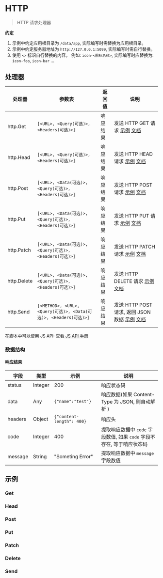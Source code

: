 # HTTP

<blockquote>
  <p>HTTP 请求处理器</p>
</blockquote>

**约定**

1. 示例中约定应用根目录为 `/data/app`, 实际编写时需替换为应用根目录。
2. 示例中约定服务器地址为 `http://127.0.0.1:5099`, 实际编写时需自行替换。
3. 使用 `<>` 标识自行替换的内容。 例如: `icon-<图标名称>`, 实际编写时应替换为: `icon-foo`, `icon-bar` ...

## 处理器

| 处理器      | 参数表                                                            | 返回值   | 说明                                                                  |
| ----------- | ----------------------------------------------------------------- | -------- | --------------------------------------------------------------------- |
| http.Get    | `[<URL>, <Query(可选)>, <Headers(可选)>]`                         | 响应结果 | 发送 HTTP GET 请求 [示例](#get) [文档](./HTTP/Get)                    |
| http.Head   | `[<URL>, <Query(可选)>, <Headers(可选)>]`                         | 响应结果 | 发送 HTTP HEAD 请求 [示例](#head) [文档](./HTTP/Head)                 |
| http.Post   | `[<URL>, <Data(可选)>, <Query(可选)>, <Headers(可选)>]`           | 响应结果 | 发送 HTTP POST 请求 [示例](#post) [文档](./HTTP/Post)                 |
| http.Put    | `[<URL>, <Data(可选)>, <Query(可选)>, <Headers(可选)>]`           | 响应结果 | 发送 HTTP PUT 请求 [示例](#put) [文档](./HTTP/Put)                    |
| http.Patch  | `[<URL>, <Data(可选)>, <Query(可选)>, <Headers(可选)>]`           | 响应结果 | 发送 HTTP PATCH 请求 [示例](#patch) [文档](./HTTP/Patch)              |
| http.Delete | `[<URL>, <Data(可选)>, <Query(可选)>, <Headers(可选)>]`           | 响应结果 | 发送 HTTP DELETE 请求 [示例](#delete) [文档](./HTTP/Delete)           |
| http.Send   | `[<METHOD>, <URL>, <Query(可选)>, <Data(可选)>, <Headers(可选)>]` | 响应结果 | 发送 HTTP POST 请求, 返回 JSON 数据 [示例](#send) [文档](./HTTP/Send) |

在脚本中可以使用 JS API: [查看 JS API 手册](../JSAPI/HTTP)

### 数据结构

#### 响应结果

| 字段    | 类型    | 示例                      | 说明                                                                   |
| ------- | ------- | ------------------------- | ---------------------------------------------------------------------- |
| status  | Integer | 200                       | 响应状态码                                                             |
| data    | Any     | `{"name":"test"}`         | 响应数据(如果 Content-Type 为 JSON, 则自动解析 )                       |
| headers | Object  | `{"content-length": 400}` | 响应头                                                                 |
| code    | Integer | 400                       | 提取响应数据中 `code` 字段数值, 如果 `code` 字段不存在, 等于响应状态码 |
| message | String  | "Someting Error"          | 提取响应数据中 `message` 字段数值                                      |

## 示例

### Get

### Head

### Post

### Put

### Patch

### Delete

### Send
